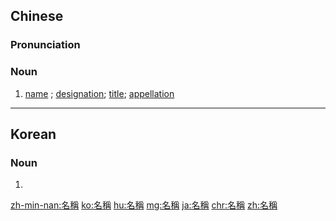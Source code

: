 {{also|名称}}
==Chinese==
{{zh-forms|s=名称}}

===Pronunciation===
{{zh-pron
|m=míngchēng
|c=ming4 cing1
|h=pfs=miàng-chhṳ̂n
|mn=miâ-chheng
|cat=n
}}

===Noun===
{{zh-noun}}

# [[name]] {{gloss|of a thing or organisation}}; [[designation]]; [[title]]; [[appellation]]

{{zh-cat|Advanced}}

----

==Korean==
{{ko-hanjatab}}

===Noun===
{{ko-noun|hj|hangeul=명칭}}

# {{hanja form of|명칭|[[name]], [[title]]}}

[[zh-min-nan:名稱]]
[[ko:名稱]]
[[hu:名稱]]
[[mg:名稱]]
[[ja:名稱]]
[[chr:名稱]]
[[zh:名稱]]